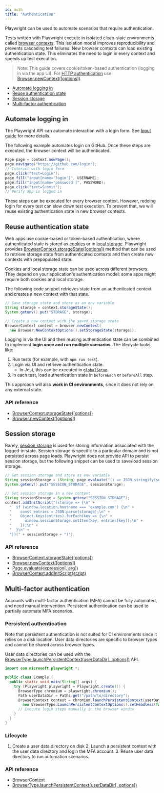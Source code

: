 ```yaml
---
id: auth
title: "Authentication"
---
```


Playwright can be used to automate scenarios that require authentication.

Tests written with Playwright execute in isolated clean-slate environments called [browser contexts](./core-concepts.mdx#browser-contexts). This isolation model improves reproducibility and prevents cascading test failures. New browser contexts can load existing authentication state. This eliminates the need to login in every context and speeds up test execution.

> Note: This guide covers cookie/token-based authentication (logging in via the app UI). For [HTTP authentication](https://developer.mozilla.org/en-US/docs/Web/HTTP/Authentication) use [Browser.newContext([options])](./api/class-browser.mdx#browsernewcontextoptions).

- [Automate logging in](#automate-logging-in)
- [Reuse authentication state](#reuse-authentication-state)
- [Session storage](#session-storage)
- [Multi-factor authentication](#multi-factor-authentication)

## Automate logging in

The Playwright API can automate interaction with a login form. See [Input guide](./input.mdx) for more details.

The following example automates login on GitHub. Once these steps are executed, the browser context will be authenticated.

```java
Page page = context.newPage();
page.navigate("https://github.com/login");
// Interact with login form
page.click("text=Login");
page.fill("input[name='login']", USERNAME);
page.fill("input[name='password']", PASSWORD);
page.click("text=Submit");
// Verify app is logged in
```

These steps can be executed for every browser context. However, redoing login for every test can slow down test execution. To prevent that, we will reuse existing authentication state in new browser contexts.

## Reuse authentication state

Web apps use cookie-based or token-based authentication, where authenticated state is stored as [cookies](https://developer.mozilla.org/en-US/docs/Web/HTTP/Cookies) or in [local storage](https://developer.mozilla.org/en-US/docs/Web/API/Storage). Playwright provides [BrowserContext.storageState([options])](./api/class-browsercontext.mdx#browsercontextstoragestateoptions) method that can be used to retrieve storage state from authenticated contexts and then create new contexts with prepopulated state.

Cookies and local storage state can be used across different browsers. They depend on your application's authentication model: some apps might require both cookies and local storage.

The following code snippet retrieves state from an authenticated context and creates a new context with that state.

```java
// Save storage state and store as an env variable
String storage = context.storageState();
System.getenv().put("STORAGE", storage);

// Create a new context with the saved storage state
BrowserContext context = browser.newContext(
  new Browser.NewContextOptions().setStorageState(storage));
```

Logging in via the UI and then reusing authentication state can be combined to implement **login once and run multiple scenarios**. The lifecycle looks like:
1. Run tests (for example, with `npm run test`).
1. Login via UI and retrieve authentication state.
   * In Jest, this can be executed in [`globalSetup`](https://jestjs.io/docs/en/configuration#globalsetup-string).
1. In each test, load authentication state in `beforeEach` or `beforeAll` step.

This approach will also **work in CI environments**, since it does not rely on any external state.

### API reference
- [BrowserContext.storageState([options])](./api/class-browsercontext.mdx#browsercontextstoragestateoptions)
- [Browser.newContext([options])](./api/class-browser.mdx#browsernewcontextoptions)

## Session storage

Rarely, [session storage](https://developer.mozilla.org/en-US/docs/Web/API/Window/sessionStorage) is used for storing information associated with the logged-in state. Session storage is specific to a particular domain and is not persisted across page loads. Playwright does not provide API to persist session storage, but the following snippet can be used to save/load session storage.

```java
// Get session storage and store as env variable
String sessionStorage = (String) page.evaluate("() => JSON.stringify(sessionStorage");
System.getenv().put("SESSION_STORAGE", sessionStorage);

// Set session storage in a new context
String sessionStorage = System.getenv("SESSION_STORAGE");
context.addInitScript("(storage => {\n" +
  "  if (window.location.hostname === 'example.com') {\n" +
  "    const entries = JSON.parse(storage);\n" +
  "    Object.keys(entries).forEach(key => {\n" +
  "      window.sessionStorage.setItem(key, entries[key]);\n" +
  "    });\n" +
  "  }\n" +
  "})(" + sessionStorage + ")");
```

### API reference
- [BrowserContext.storageState([options])](./api/class-browsercontext.mdx#browsercontextstoragestateoptions)
- [Browser.newContext([options])](./api/class-browser.mdx#browsernewcontextoptions)
- [Page.evaluate(expression[, arg])](./api/class-page.mdx#pageevaluateexpression-arg)
- [BrowserContext.addInitScript(script)](./api/class-browsercontext.mdx#browsercontextaddinitscriptscript)

## Multi-factor authentication

Accounts with multi-factor authentication (MFA) cannot be fully automated, and need manual intervention. Persistent authentication can be used to partially automate MFA scenarios.

### Persistent authentication

Note that persistent authentication is not suited for CI environments since it relies on a disk location. User data directories are specific to browser types and cannot be shared across browser types.

User data directories can be used with the [BrowserType.launchPersistentContext(userDataDir[, options])](./api/class-browsertype.mdx#browsertypelaunchpersistentcontextuserdatadir-options) API.

```java
import com.microsoft.playwright.*;

public class Example {
  public static void main(String[] args) {
    try (Playwright playwright = Playwright.create()) {
      BrowserType chromium = playwright.chromium();
      Path userDataDir = Paths.get("/path/to/directory");
      BrowserContext context = chromium.launchPersistentContext(userDataDir,
        new BrowserType.LaunchPersistentContextOptions().setHeadless(false));
      // Execute login steps manually in the browser window
    }
  }
}
```

### Lifecycle
1. Create a user data directory on disk 2. Launch a persistent context with the user data directory and login the MFA account. 3. Reuse user data directory to run automation scenarios.

### API reference
- [BrowserContext]
- [BrowserType.launchPersistentContext(userDataDir[, options])](./api/class-browsertype.mdx#browsertypelaunchpersistentcontextuserdatadir-options)

[Browser]: ./api/class-browser.mdx "Browser"
[BrowserContext]: ./api/class-browsercontext.mdx "BrowserContext"
[BrowserType]: ./api/class-browsertype.mdx "BrowserType"
[ConsoleMessage]: ./api/class-consolemessage.mdx "ConsoleMessage"
[Dialog]: ./api/class-dialog.mdx "Dialog"
[Download]: ./api/class-download.mdx "Download"
[ElementHandle]: ./api/class-elementhandle.mdx "ElementHandle"
[FileChooser]: ./api/class-filechooser.mdx "FileChooser"
[Frame]: ./api/class-frame.mdx "Frame"
[JSHandle]: ./api/class-jshandle.mdx "JSHandle"
[Keyboard]: ./api/class-keyboard.mdx "Keyboard"
[Mouse]: ./api/class-mouse.mdx "Mouse"
[Page]: ./api/class-page.mdx "Page"
[Playwright]: ./api/class-playwright.mdx "Playwright"
[Request]: ./api/class-request.mdx "Request"
[Response]: ./api/class-response.mdx "Response"
[Route]: ./api/class-route.mdx "Route"
[Selectors]: ./api/class-selectors.mdx "Selectors"
[TimeoutError]: ./api/class-timeouterror.mdx "TimeoutError"
[Touchscreen]: ./api/class-touchscreen.mdx "Touchscreen"
[Video]: ./api/class-video.mdx "Video"
[WebSocket]: ./api/class-websocket.mdx "WebSocket"
[WebSocketFrame]: ./api/class-websocketframe.mdx "WebSocketFrame"
[Worker]: ./api/class-worker.mdx "Worker"
[Element]: https://developer.mozilla.org/en-US/docs/Web/API/element "Element"
[Evaluation Argument]: ./core-concepts.mdx#evaluationargument "Evaluation Argument"
[Promise]: https://developer.mozilla.org/en-US/docs/Web/JavaScript/Reference/Global_Objects/Promise "Promise"
[iterator]: https://developer.mozilla.org/en-US/docs/Web/JavaScript/Reference/Iteration_protocols "Iterator"
[origin]: https://developer.mozilla.org/en-US/docs/Glossary/Origin "Origin"
[selector]: https://developer.mozilla.org/en-US/docs/Web/CSS/CSS_Selectors "selector"
[Serializable]: https://developer.mozilla.org/en-US/docs/Web/JavaScript/Reference/Global_Objects/JSON/stringify#Description "Serializable"
[UIEvent.detail]: https://developer.mozilla.org/en-US/docs/Web/API/UIEvent/detail "UIEvent.detail"
[UnixTime]: https://en.wikipedia.org/wiki/Unix_time "Unix Time"
[xpath]: https://developer.mozilla.org/en-US/docs/Web/XPath "xpath"

[boolean]: https://docs.oracle.com/javase/tutorial/java/nutsandbolts/datatypes.html "boolean"
[byte&#91;&#93;]: https://docs.oracle.com/javase/tutorial/java/nutsandbolts/datatypes.html "byte[]"
[Consumer]: https://docs.oracle.com/javase/8/docs/api/java/util/function/Consumer.html "Consumer"
[double]: https://docs.oracle.com/javase/tutorial/java/nutsandbolts/datatypes.html "double"
[InputStream]: https://docs.oracle.com/javase/8/docs/api/java/io/InputStream.html "InputStream"
[int]: https://docs.oracle.com/javase/tutorial/java/nutsandbolts/datatypes.html "int"
[List]: https://docs.oracle.com/javase/8/docs/api/java/util/List.html "List"
[Map]: https://docs.oracle.com/javase/8/docs/api/java/util/Map.html "Map"
[null]: https://docs.oracle.com/javase/specs/jls/se8/html/jls-3.html#jls-3.10.7 "null"
[Object]: https://docs.oracle.com/javase/8/docs/api/java/lang/Object.html "Object"
[Path]: https://docs.oracle.com/javase/8/docs/api/java/nio/file/Path.html "Path"
[Pattern]: https://docs.oracle.com/javase/8/docs/api/java/util/regex/Pattern.html "Pattern"
[Predicate]: https://docs.oracle.com/javase/8/docs/api/java/util/function/Predicate.html "Predicate"
[Runnable]: https://docs.oracle.com/javase/8/docs/api/java/lang/Runnable.html "Runnable"
[String]: https://docs.oracle.com/javase/8/docs/api/java/lang/String.html "String"